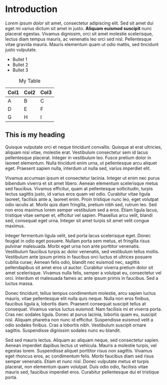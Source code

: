 # Introduction {.unnumbered}

\pagenumbering{arabic}

*Lorem ipsum dolor* sit amet, consectetur adipiscing elit.
Sed sit amet dui eget mi varius dictum sit amet in justo.
**Aliquam euismod suscipit** nunc placerat egestas.
Vivamus dignissim, orci sit amet molestie scelerisque, lectus diam tempus mauris, ac venenatis leo orci sed nisl.
Pellentesque vitae gravida mauris.
Mauris elementum quam ut odio mattis, sed tincidunt justo vulputate.

-   Bullet 1
-   Bullet 2
-   Bullet 3

| Col1 | Col2 | Col3 |
|------|------|------|
| A    | B    | C    |
| D    | E    | F    |
| G    | H    | I    |

: My Table

## This is my heading

Quisque vulputate orci et neque tincidunt convallis.
Quisque at erat ultricies, aliquam nisi vitae, molestie erat.
Vestibulum consectetur sem id lacus pellentesque placerat.
Integer in vestibulum leo.
Fusce pretium dolor in laoreet elementum.
Nulla tincidunt enim urna, ut pellentesque arcu aliquet eget.
Praesent sapien nulla, interdum ut nulla sed, varius imperdiet elit.

Vivamus accumsan ipsum et consectetur lacinia.
Integer ut enim nec purus bibendum viverra et sit amet libero.
Aenean elementum scelerisque metus sed faucibus.
Vivamus efficitur, quam at pellentesque sollicitudin, turpis lectus sagittis justo, id varius eros quam vel odio.
Curabitur vitae ligula laoreet, facilisis ante a, laoreet enim.
Proin tristique nunc leo, eget volutpat odio iaculis at.
Morbi quis diam fringilla, pretium nibh sed, rutrum leo.
Sed non eros maximus lorem semper vestibulum sed a eros.
Etiam ligula lacus, tristique vitae semper et, efficitur vel sapien.
Phasellus arcu velit, blandi sed, consequat eget urna.
Integer sit amet turpis sit amet velit congue maximus.

Integer fermentum ligula velit, sed porta lacus scelerisque eget.
Donec feugiat in odio eget posuere.
Nullam porta sem metus, et fringilla risus pulvinar malesuada.
Morbi eget urna non ante porttitor venenatis.
Vestibulum faucibus turpis ac dolor venenatis, sed vestibulum tellus mollis.
Vestibulum ante ipsum primis in faucibus orci luctus et ultrices posuere cubilia curae; Aenean felis odio, blandit nec euismod nec, sagittis pellendapibus sit amet eros ut auctor.
Curabitur viverra pretium dolor sit amet scelerisque.
Vivamus nulla felis, semper a volutpat eu, consectetur vel orci.
Interdum et malesuada fames ac ante ipsum primis in faucibus.
Sed a luctus massa.

Donec tincidunt, tellus tempus condimentum molestie, arcu sapien luctus mauris, vitae pellentesque elit nulla quis neque.
Nulla non eros finibus, faucibus ligula a, lobortis diam.
Praesent consequat suscipit tellus at consequat.
Vivamus varius luctus euismod.
Nam facilisis mi et viverra porta.
Cras nec sodales ligula.
Donec at purus lacinia, lobortis quam eu, suscipit nisl.
Aliquam pharetra non nunc id efficitur.
Suspendisse euismod velit a odio sodales finibus.
Cras a lobortis nibh.
Vestibulum suscipit ornare sagittis.
Suspendisse dignissim sodales nunc eu blandit.

Sed sed mauris lectus.
Aliquam ac aliquam neque, sed consectetur sapien.
Aenean imperdiet dapibus lectus ut vehicula.
Mauris a molestie turpis, vel egestas lorem.
Suspendisse aliquet porttitor risus non sagittis.
Vivamus eget rhoncus eros, ac condimentum felis.
Morbi faucibus diam sed risus semper venenatis.
Etiam et nunc nisl.
Donec vulputate metus et turpis placerat, non elementum quam volutpat.
Duis odio odio, facilisis vitae mauris sed, faucibus imperdiet eros.
Curabitur pellentesque dui et tristique porta.
